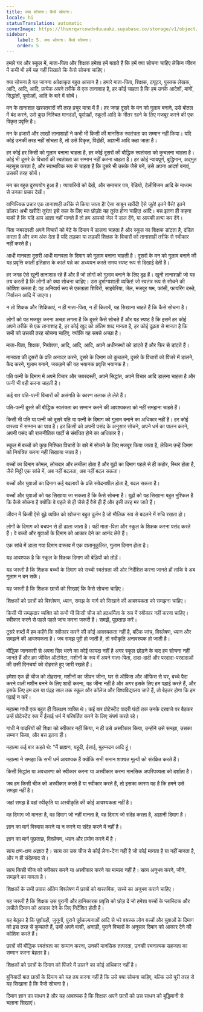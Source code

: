 ```yaml
---
title: क्या सोचना। कैसे सोचना।
locale: hi
statusTranslation: automatic
coverImage: https://lhvmrqwrcowdvduuaukz.supabase.co/storage/v1/object/public/strapi-uploads/small_cover-educacion-fundamental.webp-2d51a7828a2b1309555be27f7e2a61a0.webp
sidebar:
    label: 5. क्या सोचना। कैसे सोचना।
    order: 5
---
```

हमारे घर और स्कूल में, माता-पिता और शिक्षक हमेशा हमें बताते हैं कि हमें क्या सोचना चाहिए लेकिन जीवन में कभी भी हमें यह नहीं सिखाते कि कैसे सोचना चाहिए।

क्या सोचना है यह जानना अपेक्षाकृत बहुत आसान है। हमारे माता-पिता, शिक्षक, ट्यूटर, पुस्तक लेखक, आदि, आदि, आदि, प्रत्येक अपने तरीके से एक तानाशाह है, हर कोई चाहता है कि हम उनके आदेशों, मांगों, सिद्धांतों, पूर्वाग्रहों, आदि के बारे में सोचें।

मन के तानाशाह खरपतवारों की तरह प्रचुर मात्रा में हैं। हर जगह दूसरे के मन को गुलाम बनाने, उसे बोतल में बंद करने, उसे कुछ निश्चित मानदंडों, पूर्वाग्रहों, स्कूलों आदि के भीतर रहने के लिए मजबूर करने की एक विकृत प्रवृत्ति है।

मन के हजारों और लाखों तानाशाहों ने कभी भी किसी की मानसिक स्वतंत्रता का सम्मान नहीं किया। यदि कोई उनकी तरह नहीं सोचता है, तो उसे विकृत, विद्रोही, अज्ञानी आदि कहा जाता है।

हर कोई हर किसी को गुलाम बनाना चाहता है, हर कोई दूसरों की बौद्धिक स्वतंत्रता को कुचलना चाहता है। कोई भी दूसरे के विचारों की स्वतंत्रता का सम्मान नहीं करना चाहता है। हर कोई न्यायपूर्ण, बुद्धिमान, अद्भुत महसूस करता है, और स्वाभाविक रूप से चाहता है कि दूसरे भी उसके जैसे बनें, उसे अपना आदर्श बनाएं, उसकी तरह सोचें।

मन का बहुत दुरुपयोग हुआ है। व्यापारियों को देखें, और समाचार पत्र, रेडियो, टेलीविजन आदि के माध्यम से उनका प्रचार देखें।

वाणिज्यिक प्रचार एक तानाशाही तरीके से किया जाता है! ऐसा साबुन खरीदें! ऐसे जूते! इतने पैसे! इतने डॉलर! अभी खरीदें! तुरंत! इसे कल के लिए मत छोड़ो! यह तुरंत होना चाहिए! आदि। बस इतना ही कहना बाकी है कि यदि आप आज्ञा नहीं मानते हैं तो हम आपको जेल में डाल देंगे, या आपकी हत्या कर देंगे।

पिता जबरदस्ती अपने विचारों को बेटे के दिमाग में डालना चाहता है और स्कूल का शिक्षक डांटता है, दंडित करता है और कम अंक देता है यदि लड़का या लड़की शिक्षक के विचारों को तानाशाही तरीके से स्वीकार नहीं करते हैं।

आधी मानवता दूसरी आधी मानवता के दिमाग को गुलाम बनाना चाहती है। दूसरों के मन को गुलाम बनाने की यह प्रवृत्ति काली इतिहास के काले पन्ने का अध्ययन करते समय स्पष्ट रूप से दिखाई देती है।

हर जगह ऐसे खूनी तानाशाह रहे हैं और हैं जो लोगों को गुलाम बनाने के लिए दृढ़ हैं। खूनी तानाशाही जो यह तय करती है कि लोगों को क्या सोचना चाहिए। उस दुर्भाग्यशाली व्यक्ति! जो स्वतंत्र रूप से सोचने की कोशिश करता है: वह अनिवार्य रूप से एकाग्रता शिविरों, साइबेरिया, जेल, मजबूर श्रम, फांसी, फायरिंग दस्ते, निर्वासन आदि में जाएगा।

न तो शिक्षक और शिक्षिकाएं, न ही माता-पिता, न ही किताबें, यह सिखाना चाहते हैं कि कैसे सोचना है।

लोगों को यह मजबूर करना अच्छा लगता है कि दूसरे कैसे सोचते हैं और यह स्पष्ट है कि इसमें हर कोई अपने तरीके से एक तानाशाह है, हर कोई खुद को अंतिम शब्द मानता है, हर कोई दृढ़ता से मानता है कि सभी को उसकी तरह सोचना चाहिए, क्योंकि वह सबसे अच्छा है।

माता-पिता, शिक्षक, नियोक्ता, आदि, आदि, आदि, अपने अधीनस्थों को डांटते हैं और फिर से डांटते हैं।

मानवता की दूसरों के प्रति अनादर करने, दूसरे के दिमाग को कुचलने, दूसरे के विचारों को पिंजरे में डालने, कैद करने, गुलाम बनाने, जकड़ने की यह भयानक प्रवृत्ति भयानक है।

पति पत्नी के दिमाग में अपने विचार और जबरदस्ती, अपने सिद्धांत, अपने विचार आदि डालना चाहता है और पत्नी भी वही करना चाहती है।

कई बार पति-पत्नी विचारों की असंगति के कारण तलाक ले लेते हैं।

पति-पत्नी दूसरे की बौद्धिक स्वतंत्रता का सम्मान करने की आवश्यकता को नहीं समझना चाहते हैं।

किसी भी पति या पत्नी को दूसरे पति या पत्नी के दिमाग को गुलाम बनाने का अधिकार नहीं है। हर कोई वास्तव में सम्मान का पात्र है। हर किसी को अपनी पसंद के अनुसार सोचने, अपने धर्म का पालन करने, अपनी पसंद की राजनीतिक पार्टी से संबंधित होने का अधिकार है।

स्कूल में बच्चों को कुछ निश्चित विचारों के बारे में सोचने के लिए मजबूर किया जाता है, लेकिन उन्हें दिमाग को नियंत्रित करना नहीं सिखाया जाता है।

बच्चों का दिमाग कोमल, लोचदार और लचीला होता है और बूढ़ों का दिमाग पहले से ही कठोर, स्थिर होता है, जैसे मिट्टी एक सांचे में, अब नहीं बदलता, अब नहीं बदल सकता।

बच्चों और युवाओं का दिमाग कई बदलावों के प्रति संवेदनशील होता है, बदल सकता है।

बच्चों और युवाओं को यह सिखाया जा सकता है कि कैसे सोचना है। बूढ़ों को यह सिखाना बहुत मुश्किल है कि कैसे सोचना है क्योंकि वे पहले से ही जैसे हैं वैसे ही हैं और इसी तरह मर जाते हैं।

जीवन में किसी ऐसे बूढ़े व्यक्ति को खोजना बहुत दुर्लभ है जो मौलिक रूप से बदलने में रुचि रखता हो।

लोगों के दिमाग को बचपन से ही ढाला जाता है। यही माता-पिता और स्कूल के शिक्षक करना पसंद करते हैं। वे बच्चों और युवाओं के दिमाग को आकार देने का आनंद लेते हैं।

एक सांचे में डाला गया दिमाग वास्तव में एक वातानुकूलित, गुलाम दिमाग होता है।

यह आवश्यक है कि स्कूल के शिक्षक दिमाग की बेड़ियों को तोड़ें।

यह जरूरी है कि शिक्षक बच्चों के दिमाग को सच्ची स्वतंत्रता की ओर निर्देशित करना जानते हों ताकि वे अब गुलाम न बन सकें।

यह जरूरी है कि शिक्षक छात्रों को सिखाएं कि कैसे सोचना चाहिए।

शिक्षकों को छात्रों को विश्लेषण, ध्यान, समझ के मार्ग को सिखाने की आवश्यकता को समझना चाहिए।

किसी भी समझदार व्यक्ति को कभी भी किसी चीज को हठधर्मिता के रूप में स्वीकार नहीं करना चाहिए। स्वीकार करने से पहले पहले जांच करना जरूरी है। समझें, पूछताछ करें।

दूसरे शब्दों में हम कहेंगे कि स्वीकार करने की कोई आवश्यकता नहीं है, बल्कि जांच, विश्लेषण, ध्यान और समझने की आवश्यकता है। जब समझ पूरी हो जाती है, तो स्वीकृति अनावश्यक हो जाती है।

बौद्धिक जानकारी से अपना सिर भरने का कोई फायदा नहीं है अगर स्कूल छोड़ने के बाद हम सोचना नहीं जानते हैं और हम जीवित ऑटोमेटा, मशीनों के रूप में अपने माता-पिता, दादा-दादी और परदादा-परदादाओं की उसी दिनचर्या को दोहराते हुए जारी रखते हैं।

हमेशा एक ही चीज को दोहराना, मशीनों का जीवन जीना, घर से ऑफिस और ऑफिस से घर, बच्चे पैदा करने वाली मशीन बनने के लिए शादी करना, यह जीना नहीं है और अगर इसके लिए हम पढ़ाई करते हैं, और इसके लिए हम दस या पंद्रह साल तक स्कूल और कॉलेज और विश्वविद्यालय जाते हैं, तो बेहतर होगा कि हम पढ़ाई न करें।

महात्मा गांधी एक बहुत ही विलक्षण व्यक्ति थे। कई बार प्रोटेस्टेंट पादरी घंटों तक उनके दरवाजे पर बैठकर उन्हें प्रोटेस्टेंट रूप में ईसाई धर्म में परिवर्तित करने के लिए संघर्ष करते रहे।

गांधी ने पादरियों की शिक्षा को स्वीकार नहीं किया, न ही उसे अस्वीकार किया, उन्होंने उसे समझा, उसका सम्मान किया, और बस इतना ही।

महात्मा कई बार कहते थे: "मैं ब्राह्मण, यहूदी, ईसाई, मुहम्मदन आदि हूं।

महात्मा ने समझा कि सभी धर्म आवश्यक हैं क्योंकि सभी समान शाश्वत मूल्यों को संरक्षित करते हैं।

किसी सिद्धांत या अवधारणा को स्वीकार करना या अस्वीकार करना मानसिक अपरिपक्वता को दर्शाता है।

जब हम किसी चीज को अस्वीकार करते हैं या स्वीकार करते हैं, तो इसका कारण यह है कि हमने उसे समझा नहीं है।

जहां समझ है वहां स्वीकृति या अस्वीकृति की कोई आवश्यकता नहीं है।

वह दिमाग जो मानता है, वह दिमाग जो नहीं मानता है, वह दिमाग जो संदेह करता है, अज्ञानी दिमाग है।

ज्ञान का मार्ग विश्वास करने या न करने या संदेह करने में नहीं है।

ज्ञान का मार्ग पूछताछ, विश्लेषण, ध्यान और प्रयोग करने में है।

सत्य क्षण-क्षण अज्ञात है। सत्य का उस चीज से कोई लेना-देना नहीं है जो कोई मानता है या नहीं मानता है, और न ही संदेहवाद से।

सत्य किसी चीज को स्वीकार करने या अस्वीकार करने का मामला नहीं है। सत्य अनुभव करने, जीने, समझने का मामला है।

शिक्षकों के सभी प्रयास अंतिम विश्लेषण में छात्रों को वास्तविक, सच्चे का अनुभव कराने चाहिए।

यह जरूरी है कि शिक्षक उस पुरानी और हानिकारक प्रवृत्ति को छोड़ दें जो हमेशा बच्चों के प्लास्टिक और लचीले दिमाग को आकार देने के लिए निर्देशित होती है।

यह बेतुका है कि पूर्वाग्रहों, जुनूनों, पुराने पूर्वकल्पनाओं आदि से भरे वयस्क लोग बच्चों और युवाओं के दिमाग को इस तरह से कुचलते हैं, उन्हें अपने बासी, अनाड़ी, पुराने विचारों के अनुसार दिमाग को आकार देने की कोशिश करते हैं।

छात्रों की बौद्धिक स्वतंत्रता का सम्मान करना, उनकी मानसिक तत्परता, उनकी रचनात्मक सहजता का सम्मान करना बेहतर है।

शिक्षकों को छात्रों के दिमाग को पिंजरे में डालने का कोई अधिकार नहीं है।

बुनियादी बात छात्रों के दिमाग को यह तय करना नहीं है कि उसे क्या सोचना चाहिए, बल्कि उसे पूरी तरह से यह सिखाना है कि कैसे सोचना है।

दिमाग ज्ञान का साधन है और यह आवश्यक है कि शिक्षक अपने छात्रों को उस साधन को बुद्धिमानी से चलाना सिखाएं।

